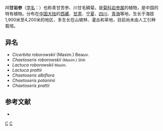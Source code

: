 {{Speciesbox
| genus = Cicerbita
| species = roborowskii
| authority = (Maxim.) Beauverd
| synonyms = 
* ''Chaetoseris roborowskii'' <small>(Maxim.) Shih</small>
* ''Lactuca roborowskii''
* ''Lactuca prattii''
* ''Chaetoseris albiflora''
* ''Chaetoseris potaninii''
* ''Chaetoseris prattii''
}}

'''川甘岩参'''（[[学名|学名]]：{{lang|la|''Cicerbita roborowskii''}}）也称青甘苦参、川甘毛鳞菊，是[[菊科|菊科]][[岩参属|岩参属]]的植物，是中国的特有植物。分布在[[中国大陆|中国大陆]]的[[西藏|西藏]]、[[甘肃|甘肃]]、[[宁夏|宁夏]]、[[四川|四川]]、[[青海|青海]]等地，生长于海拔1,900米至4,200米的地区，多生长在山坡林、灌丛和草地，目前尚未由人工引种栽培。

== 异名 ==
* ''Cicerbita roborowskii'' (Maxim.) Beauv.
* ''Chaetoseris roborowskii'' <small>(Maxim.) Shih</small>
* ''Lactuca roborowskii'' <small>Maxim.</small>
* ''Lactuca prattii''
* ''Chaetoseris albiflora''
* ''Chaetoseris potaninii''
* ''Chaetoseris prattii''

== 参考文献 ==
<div class="references-small">
* {{cite web| url =http://www.bioinfo.cn/db05/KmzwSpecies.php?action=view&id=3006| title =川甘毛鳞菊| work =《中国高等植物数据库全库》| publisher =中国科学院微生物研究所| author =昆明植物研究所| accessdate =2009-02-23| deadurl =yes| archiveurl =https://web.archive.org/web/20160305073206/http://www.bioinfo.cn/db05/KmzwSpecies.php?action=view&id=3006| archivedate =2016-03-05}}
</div>
{{Taxonbar|from=Q11055575}}

[[Category:岩参属|C]]
[[Category:中国特有植物|C]]


{{植物小作品}}